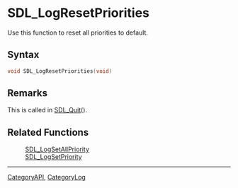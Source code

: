 
= SDL_LogResetPriorities =
Use this function to reset all priorities to default.


== Syntax ==
<syntaxhighlight lang='c++'>
void SDL_LogResetPriorities(void)
</syntaxhighlight>

== Remarks ==
This is called in [[SDL_Quit]]().

== Related Functions ==
:[[SDL_LogSetAllPriority]]
:[[SDL_LogSetPriority]]

----
[[CategoryAPI]], [[CategoryLog]]
